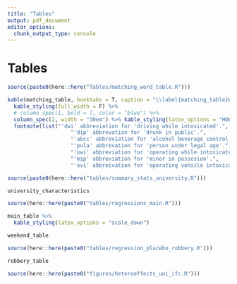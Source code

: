 ```yaml
---
title: "Tables"
output: pdf_document
editor_options: 
  chunk_output_type: console
---
```


<!-- ```{r setup, include=FALSE} -->
<!-- knitr::opts_chunk$set(echo = F, message = F, warning = F) -->
<!-- knitr::opts_knit$set(root.dir = rprojroot::find_rstudio_root_file()) -->
<!-- library(kableExtra) -->
<!-- ``` -->

# Tables

```r
source(paste0(here::here("Tables/matching_word_table.R")))
```

```r
kable(matching_table, booktabs = T, caption = "\\label{matching_table}Words/phrases used to pattern match on outcomes of interest. Each word to match represents a portion of a word to match on. For example, the word 'sex' will match on 'sexual assault' and 'sex offense' since 'sex' appears in each of these descriptions.") %>%
  kable_styling(full_width = F) %>%
  # column_spec(1, bold = T, color = "blue") %>%
  column_spec(2, width = "30em") %>% kable_styling(latex_options = "HOLD_position") %>% 
  footnote(list("'dwi' abbreviation for 'driving while intoxicated'.",
                    "'dip' abbrevation for 'drunk in public'.",
                    "'abcc' abbreviation for 'alcohol beverage control comission'.",
                    "'pula' abbrevation for 'person under legal age'.",
                    "'owi' abbreviation for 'operating while intoxicated'.",
                    "'mip' abbreviation for 'minor in possesion'.",
                    "'ovi' abbreivation for 'operating vehicle intoxicated'."))
```


```r
source(paste0(here::here("tables/summary_stats_university.R")))
```

```r
university_characteristics
```


```r
source(here::here(paste0("tables/regressions_main.R")))
```

```r
main_table %>% 
  kable_styling(latex_options = "scale_down")
```

```r
weekend_table
```

```r
source(here::here(paste0("tables/regression_placebo_robbery.R")))
```


```r
robbery_table
```

```r
source(here::here(paste0("figures/heteroeffects_uni_ifc.R")))
```

\begin{landscape}
```r
ifc_uni_table
```
\end{landscape}
